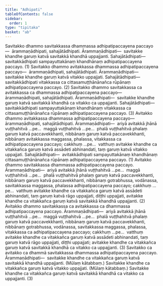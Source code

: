 ```yaml
---
title: "Adhipati"
tableOfContents: false
sidebar:
  order: 1
type: "tipitaka"
basket: "ab"
---
```



<DynamicBreadcrumb />

<Division number="120">

<Paragraph number="4331">
Savitakko dhammo savitakkassa dhammassa adhipatipaccayena paccayo—  ārammaṇādhipati, sahajātādhipati. <Emphasis>Ārammaṇādhipati</Emphasis>—  savitakke khandhe garuṃ katvā savitakkā khandhā uppajjanti. <Emphasis>Sahajātādhipati</Emphasis>—  savitakkādhipati sampayuttakānaṃ khandhānaṃ adhipatipaccayena paccayo. (1)
</Paragraph>

<Paragraph number="4332">
Savitakko dhammo avitakkassa dhammassa adhipatipaccayena paccayo—  ārammaṇādhipati, sahajātādhipati. <Emphasis>Ārammaṇādhipati</Emphasis>—  savitakke khandhe garuṃ katvā vitakko uppajjati. <Emphasis>Sahajātādhipati</Emphasis>—  savitakkādhipati vitakkassa ca cittasamuṭṭhānānañca rūpānaṃ adhipatipaccayena paccayo. (2)
</Paragraph>

<Paragraph number="4333">
Savitakko dhammo savitakkassa ca avitakkassa ca dhammassa adhipatipaccayena paccayo—  ārammaṇādhipati, sahajātādhipati. <Emphasis>Ārammaṇādhipati</Emphasis>—  savitakke khandhe garuṃ katvā savitakkā khandhā ca vitakko ca uppajjanti. <Emphasis>Sahajātādhipati</Emphasis>—  savitakkādhipati sampayuttakānaṃ khandhānaṃ vitakkassa ca cittasamuṭṭhānānañca rūpānaṃ adhipatipaccayena paccayo. (3)
</Paragraph>

</Division>
<Division number="121">

<Paragraph number="4334">
Avitakko dhammo avitakkassa dhammassa adhipatipaccayena paccayo—  ārammaṇādhipati, sahajātādhipati. <Emphasis>Ārammaṇādhipati</Emphasis>—  ariyā avitakkā jhānā vuṭṭhahitvā …pe…  maggā vuṭṭhahitvā …pe…  phalā vuṭṭhahitvā phalaṃ garuṃ katvā paccavekkhanti, nibbānaṃ garuṃ katvā paccavekkhanti, nibbānaṃ avitakkassa maggassa, phalassa, vitakkassa ca adhipatipaccayena paccayo; cakkhuṃ …pe…  vatthuṃ avitakke khandhe ca vitakkañca garuṃ katvā assādeti abhinandati, taṃ garuṃ katvā vitakko uppajjati. <Emphasis>Sahajātādhipati</Emphasis>—  avitakkādhipati sampayuttakānaṃ khandhānaṃ cittasamuṭṭhānānañca rūpānaṃ adhipatipaccayena paccayo. (1)
</Paragraph>

<Paragraph number="4335">
Avitakko dhammo savitakkassa dhammassa adhipatipaccayena paccayo. <Emphasis>Ārammaṇādhipati</Emphasis>—  ariyā avitakkā jhānā vuṭṭhahitvā …pe…  maggā vuṭṭhahitvā …pe…  phalā vuṭṭhahitvā phalaṃ garuṃ katvā paccavekkhanti, nibbānaṃ garuṃ katvā paccavekkhanti, nibbānaṃ gotrabhussa, vodānassa, savitakkassa maggassa, phalassa adhipatipaccayena paccayo; cakkhuṃ …pe…  vatthuṃ avitakke khandhe ca vitakkañca garuṃ katvā assādeti abhinandati, taṃ garuṃ katvā rāgo uppajjati, diṭṭhi uppajjati, avitakke khandhe ca vitakkañca garuṃ katvā savitakkā khandhā uppajjanti. (2)
</Paragraph>

<Paragraph number="4336">
Avitakko dhammo savitakkassa ca avitakkassa ca dhammassa adhipatipaccayena paccayo. <Emphasis>Ārammaṇādhipati</Emphasis>—  ariyā avitakkā jhānā vuṭṭhahitvā …pe…  maggā vuṭṭhahitvā …pe…  phalā vuṭṭhahitvā phalaṃ garuṃ katvā paccavekkhanti, nibbānaṃ garuṃ katvā paccavekkhanti, nibbānaṃ gotrabhussa, vodānassa, savitakkassa maggassa, phalassa, vitakkassa ca adhipatipaccayena paccayo; cakkhuṃ …pe…  vatthuṃ avitakke khandhe ca vitakkañca garuṃ katvā assādeti abhinandati, taṃ garuṃ katvā rāgo uppajjati, diṭṭhi uppajjati; avitakke khandhe ca vitakkañca garuṃ katvā savitakkā khandhā ca vitakko ca uppajjanti. (3)
</Paragraph>

<Paragraph number="4337">
Savitakko ca avitakko ca dhammā savitakkassa dhammassa adhipatipaccayena paccayo. <Emphasis>Ārammaṇādhipati</Emphasis>—  savitakke khandhe ca vitakkañca garuṃ katvā savitakkā khandhā uppajjanti. (Mūlaṃ kātabbaṃ.) Savitakke khandhe ca vitakkañca garuṃ katvā vitakko uppajjati. (Mūlaṃ kātabbaṃ.) Savitakke khandhe ca vitakkañca garuṃ katvā savitakkā khandhā ca vitakko ca uppajjanti. (3)
</Paragraph>
</Division>